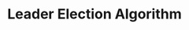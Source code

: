 ---
id: "sd_hard_mc_010"
questionType: "MULTIPLE_CHOICE"
title: "Leader Election Algorithm"
description: "Which algorithm is commonly used for leader election in distributed systems?"
difficulty: "HARD"
category: "System Design"
options:
  - "Bully Algorithm"
  - "Dijkstra's Algorithm"
  - "Round Robin"
  - "FIFO Scheduling"
correctAnswer: 0
---